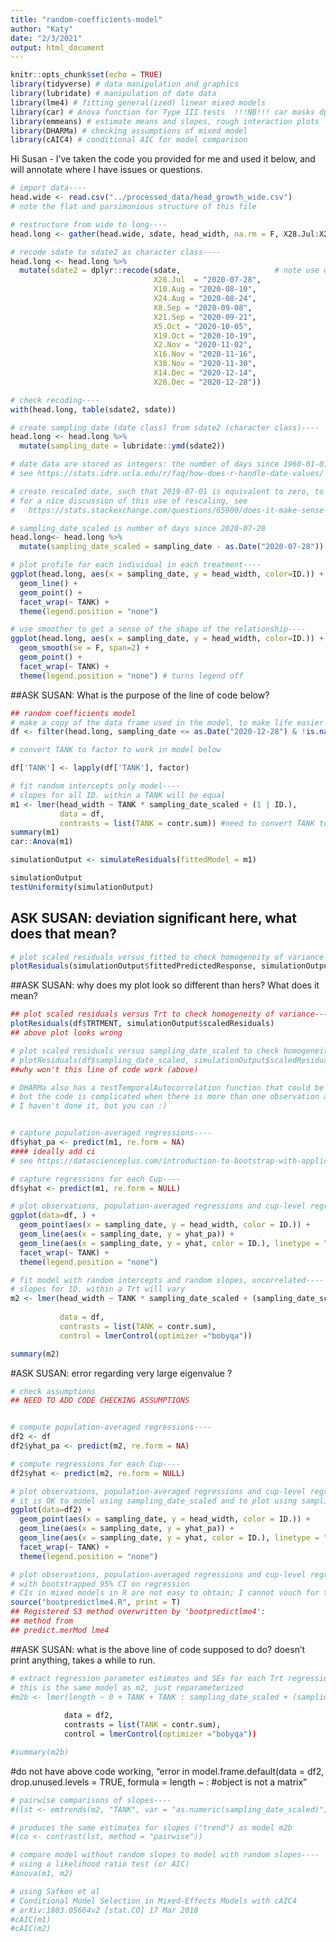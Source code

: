 ```yaml
---
title: "random-coefficients-model"
author: "Katy"
date: "2/3/2021"
output: html_document
---
```


```r
knitr::opts_chunk$set(echo = TRUE)
library(tidyverse) # data manipulation and graphics
library(lubridate) # manipulation of date data
library(lme4) # fitting general(ized) linear mixed models
library(car) # Anova function for Type III tests  !!!NB!!! car masks dplyr::recode
library(emmeans) # estimate means and slopes, rough interaction plots
library(DHARMa) # checking assumptions of mixed model
library(cAIC4) # conditional AIC for model comparison
```

Hi Susan -
I've taken the code you provided for me and used it below, and will annotate where I have issues or questions.
```r

# import data----
head.wide <- read.csv("../processed_data/head_growth_wide.csv")
# note the flat and parsimonious structure of this file

# restructure from wide to long----
head.long <- gather(head.wide, sdate, head_width, na.rm = F, X28.Jul:X28.Dec)

# recode sdate to sdate2 as character class----
head.long <- head.long %>%
  mutate(sdate2 = dplyr::recode(sdate,                     # note use of dplyr::
                                X28.Jul  = "2020-07-28",
                                X10.Aug = "2020-08-10",
                                X24.Aug = "2020-08-24",
                                X8.Sep = "2020-09-08",
                                X21.Sep = "2020-09-21",
                                X5.Oct = "2020-10-05",
                                X19.Oct = "2020-10-19",
                                X2.Nov = "2020-11-02",
                                X16.Nov = "2020-11-16",
                                X30.Nov = "2020-11-30",
                                X14.Dec = "2020-12-14",
                                X28.Dec = "2020-12-28"))

# check recoding----
with(head.long, table(sdate2, sdate))

# create sampling_date (date class) from sdate2 (character class)----
head.long <- head.long %>%
  mutate(sampling_date = lubridate::ymd(sdate2))

# date data are stored as integers: the number of days since 1960-01-01 minus 1
# see https://stats.idre.ucla.edu/r/faq/how-does-r-handle-date-values/ 

# create rescaled date, such that 2019-07-01 is equivalent to zero, to use in regression----
# for a nice discussion of this use of rescaling, see 
#   https://stats.stackexchange.com/questions/65900/does-it-make-sense-to-use-a-date-variable-in-a-regression

# sampling_date_scaled is number of days since 2020-07-28
head.long<- head.long %>%
  mutate(sampling_date_scaled = sampling_date - as.Date("2020-07-28"))

# plot profile for each individual in each treatment----
ggplot(head.long, aes(x = sampling_date, y = head_width, color=ID.)) +
  geom_line() +
  geom_point() +
  facet_wrap(~ TANK) +
  theme(legend.position = "none")

# use smoother to get a sense of the shape of the relationship----
ggplot(head.long, aes(x = sampling_date, y = head_width, color=ID.)) +
  geom_smooth(se = F, span=2) +
  geom_point() +
  facet_wrap(~ TANK) +
  theme(legend.position = "none") # turns legend off

```

##ASK SUSAN: What is the purpose of the line of code below? 

```r
## random coefficients model
# make a copy of the data frame used in the model, to make life easier
df <- filter(head.long, sampling_date <= as.Date("2020-12-28") & !is.na(head_width))

```

```r
# convert TANK to factor to work in model below

df['TANK'] <- lapply(df['TANK'], factor)

# fit random intercepts only model----
# slopes for all ID. within a TANK will be equal
m1 <- lmer(head_width ~ TANK * sampling_date_scaled + (1 | ID.),
           data = df,
           contrasts = list(TANK = contr.sum)) #need to convert TANK to factor for this code to work
summary(m1)
car::Anova(m1)

simulationOutput <- simulateResiduals(fittedModel = m1)

simulationOutput
testUniformity(simulationOutput)

```

## ASK SUSAN: deviation significant here, what does that mean?

```r
# plot scaled residuals versus fitted to check homogeneity of variance----
plotResiduals(simulationOutput$fittedPredictedResponse, simulationOutput$scaledResiduals)
```

##ASK SUSAN: why does my plot look so different than hers? What does it mean?

```r
## plot scaled residuals versus Trt to check homogeneity of variance----
plotResiduals(df$TRTMENT, simulationOutput$scaledResiduals)
## above plot looks wrong

# plot scaled residuals versus sampling_date_scaled to check homogeneity of variance----
# plotResiduals(df$sampling_date_scaled, simulationOutput$scaledResiduals)
##why won't this line of code work (above)

# DHARMa also has a testTemporalAutocorrelation function that could be useful
# but the code is complicated when there is more than one observation at each time
# I haven't done it, but you can :)


# capture population-averaged regressions----
df$yhat_pa <- predict(m1, re.form = NA)
#### ideally add ci
# see https://datascienceplus.com/introduction-to-bootstrap-with-applications-to-mixed-effect-models/

# capture regressions for each Cup----
df$yhat <- predict(m1, re.form = NULL)

# plot observations, population-averaged regressions and cup-level regressions----
ggplot(data=df, ) +
  geom_point(aes(x = sampling_date, y = head_width, color = ID.)) +
  geom_line(aes(x = sampling_date, y = yhat_pa)) +
  geom_line(aes(x = sampling_date, y = yhat, color = ID.), linetype = "dashed") +
  facet_wrap(~ TANK) +
  theme(legend.position = "none")

# fit model with random intercepts and random slopes, uncorrelated----
# slopes for ID. within a Trt will vary
m2 <- lmer(head_width ~ TANK * sampling_date_scaled + (sampling_date_scaled || ID.),
           
           data = df,
           contrasts = list(TANK = contr.sum),
           control = lmerControl(optimizer ="bobyqa"))

summary(m2)
```

#ASK SUSAN: error regarding very large eigenvalue ?

```r
# check assumptions
## NEED TO ADD CODE CHECKING ASSUMPTIONS


# compute population-averaged regressions----
df2 <- df
df2$yhat_pa <- predict(m2, re.form = NA)

# compute regressions for each Cup----
df2$yhat <- predict(m2, re.form = NULL)

# plot observations, population-averaged regressions and cup-level regressions----
# it is OK to model using sampling_date_scaled and to plot using sampling_date
ggplot(data=df2) +
  geom_point(aes(x = sampling_date, y = head_width, color = ID.)) +
  geom_line(aes(x = sampling_date, y = yhat_pa)) +
  geom_line(aes(x = sampling_date, y = yhat, color = ID.), linetype = "dashed") +
  facet_wrap(~ TANK) +
  theme(legend.position = "none")

# plot observations, population-averaged regressions and cup-level regressions----
# with bootstrapped 95% CI on regression
# CIs in mixed models in R are not easy to obtain; I cannot vouch for these but they look OK
source("bootpredictlme4.R", print = T)
## Registered S3 method overwritten by 'bootpredictlme4':
## method from
## predict.merMod lme4

```

##ASK SUSAN: what is the above line of code supposed to do? doesn't print anything, takes a while to run.

```r
# extract regression parameter estimates and SEs for each Trt regression----
# this is the same model as m2, just reparameterized
#m2b <- lmer(length ~ 0 + TANK + TANK : sampling_date_scaled + (sampling_date_scaled || ID.),
            
            data = df2,
            contrasts = list(TANK = contr.sum),
            control = lmerControl(optimizer ="bobyqa"))

#summary(m2b)
```

#do not have above code working, "error in model.frame.default(data = df2, drop.unused.levels = TRUE, formula = length ~  : 
#object is not a matrix"


```r

# pairwise comparisons of slopes----
#(lst <- emtrends(m2, "TANK", var = "as.numeric(sampling_date_scaled)"))

# produces the same estimates for slopes ("trend") as model m2b
#(co <- contrast(lst, method = "pairwise"))

# compare model without random slopes to model with random slopes----
# using a likelihood ratio test (or AIC)
#anova(m1, m2)

# using Safken et al
# Conditional Model Selection in Mixed-Effects Models with cAIC4
# arXiv:1803.05664v2 [stat.CO] 17 Mar 2018
#cAIC(m1)
#cAIC(m2)

```



